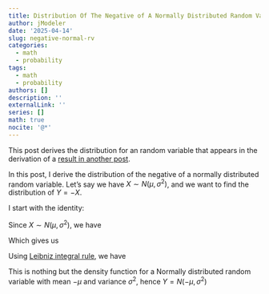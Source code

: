```yaml
---
title: Distribution Of The Negative of A Normally Distributed Random Variable
author: jModeler
date: '2025-04-14'
slug: negative-normal-rv
categories:
  - math
  - probability
tags:
  - math
  - probability
authors: []
description: ''
externalLink: ''
series: []
math: true
nocite: '@*'
---
```


This post derives the distribution for an random variable that appears in the derivation of a [result in another post](https://jmodeler.github.io/posts/2025-04-26-sample-size-and-effect-size/).

In this post, I derive the distribution of the negative of a normally distributed random variable. Let's say we have $X \sim N(\mu, \sigma^2)$, and we want to find the distribution of $Y=-X$.

I start with the identity:
\begin{align}
  P(Y \le y) = P(-X \le y) = P(X \ge -y) = 1 - P(X \le -y)
\end{align}

Since $X \sim N(\mu, \sigma^2)$, we have
\begin{align}
P(X \le -y) = \int^{-y}_{-\infty} \frac{1}{\sqrt{2\pi\sigma^2}} \exp^{-\frac{(x-\mu)^2}{2\sigma^2}}  dx
\end{align}

Which gives us
\begin{align}
  P(Y \le y) = 1 - P(X \le -y) = 1 - \int^{-y}_{-\infty} \frac{1}{\sqrt{2\pi\sigma^2}} \exp^{-\frac{(x-\mu)^2}{2\sigma^2}}  dx
\end{align}

Using [Leibniz integral rule](https://en.wikipedia.org/wiki/Leibniz_integral_rule), we have

\begin{align}
  f_{Y}(y) = \frac{\partial P(Y \le y)}{\partial y} = &  -  \frac{1}{\sqrt{2\pi\sigma^2}} \exp^{-\frac{(-y-\mu)^2}{2\sigma^2}} \left(\frac{\partial (-y)}{\partial y}\right) \\
           = & - \frac{1}{\sqrt{2\pi\sigma^2}} \exp^{-\frac{(-y-\mu)^2}{2\sigma^2}} (-1) \\
           = &  \frac{1}{\sqrt{2\pi\sigma^2}} \exp^{-\frac{(-y-\mu)^2}{2\sigma^2}} \\
           = & \frac{1}{\sqrt{2\pi\sigma^2}} \exp^{-\frac{(y+\mu)^2}{2\sigma^2}} \\
           = & \frac{1}{\sqrt{2\pi\sigma^2}} \exp^{-\frac{(y-(-\mu))^2}{2\sigma^2}}
\end{align}


This is nothing but the density function for a Normally distributed random variable with mean $-\mu$ and variance $\sigma^2$, hence $Y = N(-\mu, \sigma^2)$